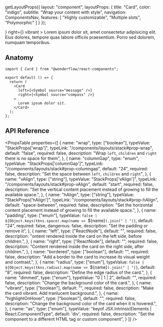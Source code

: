 
  getLayoutProps({
    layout: "component",
    layoutProps: {
      title: "Card",
      color: "indigo",
      subtitle: "Wrap your content with style",
      navigation: ComponentsNav,
      features: [
        "Highly customizable",
        "Multiple slots",
        "Polymorphic"
      ]
    }
  });

<LiveArea>
  <Card
    left={<Symbol source="message" dimension={32} />}
    right={<Symbol source="compass" dimension={32} />}
    vibrant
  >
    Lorem ipsum dolor sit, amet consectetur adipisicing elit. Eius
    dolores, tempore quas labore officiis praesentium. Porro sed dolorem,
    numquam temporibus.
  </Card>
</LiveArea>

## Anatomy

```tsx lines="1,5-10"
import { Card } from "@wonderflow/react-components";

export default () => {
  return (
    <Card
      left={<Symbol source="message" />}
      right={<Symbol source="compass" />}
    >
      Lorem ipsum dolor sit.
    </Card>
  );
};
```

## API Reference

<PropsTable
  properties={[
    {
      name: "wrap",
      type: ["boolean"],
      typeValue: "StackProps['wrap']",
      typeLink: "/components/layouts/stack#prop-wrap",
      default: "false",
      required: false,
      description: "Wrap `left`, `children` and `right` there is no space for them",
    },
    {
      name: "columnGap",
      type: "enum",
      typeValue: "StackProps['columnGap']",
      typeLink: "/components/layouts/stack#prop-columngap",
      default: "24",
      required: false,
      description: "Set the space between `left`, `children` and `right`",
    },
    {
      name: "vAlign",
      type: ["string"],
      typeValue: "StackProps['vAlign']",
      typeLink: "/components/layouts/stack#prop-vAlign",
      default: "start",
      required: false,
      description:
        "Set the vertical content placement instead of growing to fill the available space.",
    },
    {
      name: "hAlign",
      type: ["string"],
      typeValue: "StackProps['hAlign']",
      typeLink: "/components/layouts/stack#prop-hAlign",
      default: "space-between",
      required: false,
      description:
        "Set the horizontal content placement instead of growing to fill the available space.",
    },
    {
      name: "padding",
      type: ["enum"],
      typeValue: `false | ${Object.keys(tkns.space).map(name => `${name}`).join(" | ")}`,
      default: "24",
      required: false,
      dangerous: false,
      description: "Set the padding or remove it",
    },
    {
      name: "left",
      type: ["ReactNode"],
      default: "",
      required: false,
      description: "ontent rendered inside the card on the left side, before children.",
    },
    {
      name: "right",
      type: ["ReactNode"],
      default: "",
      required: false,
      description: "Content rendered inside the card on the right side, after children.",
    },
    {
      name: "bordered",
      type: ["boolean"],
      default: "",
      required: false,
      description: "Add a border to the card to increase its visual weight and contrast.",
    },
    {
      name: "radius",
      type: ["enum"],
      typeValue: `false | ${Object.keys(tkns.radius).map(name => `${name}`).join(" | ")}`,
      default: "8",
      required: false,
      description: "Define the edge radius of the card.",
    },
    {
      name: "dimmed",
      type: ["enum"],
      typeValue: "0 | 1 | 2",
      default: "",
      required: false,
      description: "Change the background color of the card.",
    },
    {
      name: "vibrant",
      type: ["boolean"],
      default: "",
      required: false,
      description: "Make the card vibrant. Add tranlucent background.",
    },
    {
      name: "highlightOnHover",
      type: ["boolean"],
      default: "",
      required: false,
      description:
        "Change the background color of the card when it is hovered.",
    },
    {
      name: "as",
      type: ["enum"],
      typeValue: "keyof JSX.IntrinsicElements | React.ComponentType<any>",
      default: 'div',
      required: false,
      description:
        "Set the component to a different HTML tag or custom component",
    }
  ]}
/>
